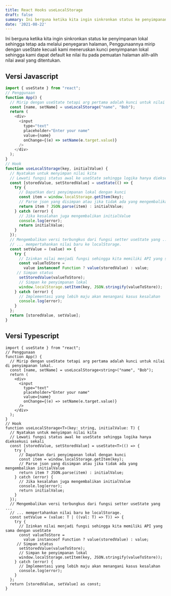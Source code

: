 ```yaml
---
title: React Hooks useLocalStorage
draft: false
summary: Ini berguna ketika kita ingin sinkronkan status ke penyimpanan lokal sehingga tetap ada melalui penyegaran halaman.
date: '2021-08-22'
---
```


Ini berguna ketika kita ingin sinkronkan status ke penyimpanan lokal sehingga tetap ada melalui penyegaran halaman, Penggunaannya mirip dengan useState kecuali kami meneruskan kunci penyimpanan lokal sehingga kami dapat default ke nilai itu pada pemuatan halaman alih-alih nilai awal yang ditentukan.

## Versi Javascript

```js:useLocalStorage.js
import { useState } from "react";
// Penggunaan
function App() {
  // Mirip dengan useState tetapi arg pertama adalah kunci untuk nilai di penyimpanan lokal.
  const [name, setName] = useLocalStorage("name", "Bob");
  return (
    <div>
      <input
        type="text"
        placeholder="Enter your name"
        value={name}
        onChange={(e) => setName(e.target.value)}
      />
    </div>
  );
}
// Hook
function useLocalStorage(key, initialValue) {
  // Nyatakan untuk menyimpan nilai kita
  // Lewati fungsi status awal ke useState sehingga logika hanya dieksekusi sekali
  const [storedValue, setStoredValue] = useState(() => {
    try {
      // Dapatkan dari penyimpanan lokal dengan kunci
      const item = window.localStorage.getItem(key);
      // Parse json yang disimpan atau jika tidak ada yang mengembalikan initialValue
      return item ? JSON.parse(item) : initialValue;
    } catch (error) {
      // Jika kesalahan juga mengembalikan initialValue
      console.log(error);
      return initialValue;
    }
  });
  // Mengembalikan versi terbungkus dari fungsi setter useState yang ...
  // ... mempertahankan nilai baru ke localStorage.
  const setValue = (value) => {
    try {
      // Izinkan nilai menjadi fungsi sehingga kita memiliki API yang sama dengan useState
      const valueToStore =
        value instanceof Function ? value(storedValue) : value;
     // Simpan status
      setStoredValue(valueToStore);
      // Simpan ke penyimpanan lokal
      window.localStorage.setItem(key, JSON.stringify(valueToStore));
    } catch (error) {
      // Implementasi yang lebih maju akan menangani kasus kesalahan
      console.log(error);
    }
  };
  return [storedValue, setValue];
}
```

## Versi Typescript

```ts:useLocalStorage.tsx
import { useState } from "react";
// Penggunaan
function App() {
  // Mirip dengan useState tetapi arg pertama adalah kunci untuk nilai di penyimpanan lokal.
  const [name, setName] = useLocalStorage<string>("name", "Bob");
  return (
    <div>
      <input
        type="text"
        placeholder="Enter your name"
        value={name}
        onChange={(e) => setName(e.target.value)}
      />
    </div>
  );
}
// Hook
function useLocalStorage<T>(key: string, initialValue: T) {
  // Nyatakan untuk menyimpan nilai kita
  // Lewati fungsi status awal ke useState sehingga logika hanya dieksekusi sekali
  const [storedValue, setStoredValue] = useState<T>(() => {
    try {
      // Dapatkan dari penyimpanan lokal dengan kunci
      const item = window.localStorage.getItem(key);
      // Parse json yang disimpan atau jika tidak ada yang mengembalikan initialValue
      return item ? JSON.parse(item) : initialValue;
    } catch (error) {
      // Jika kesalahan juga mengembalikan initialValue
      console.log(error);
      return initialValue;
    }
  });
  // Mengembalikan versi terbungkus dari fungsi setter useState yang ...
  // ... mempertahankan nilai baru ke localStorage.
  const setValue = (value: T | ((val: T) => T)) => {
    try {
      // Izinkan nilai menjadi fungsi sehingga kita memiliki API yang sama dengan useState
      const valueToStore =
        value instanceof Function ? value(storedValue) : value;
     // Simpan status
      setStoredValue(valueToStore);
      // Simpan ke penyimpanan lokal
      window.localStorage.setItem(key, JSON.stringify(valueToStore));
    } catch (error) {
      // Implementasi yang lebih maju akan menangani kasus kesalahan
      console.log(error);
    }
  };
  return [storedValue, setValue] as const;
}
```
